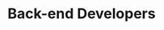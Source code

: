 ---
title: Back-end Developers
description: How can back-end developers make the most out of Treblle.
---